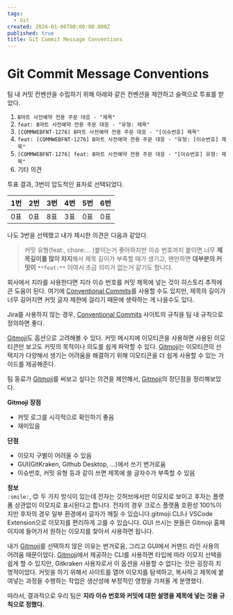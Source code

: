 ```yaml
---
tags:
  - Git
created: 2024-01-06T00:00:00.000Z
published: true
title: Git Commit Message Conventions
---
```



# Git Commit Message Conventions

<ArticleInfo />

팀 내 커밋 컨벤션을 수립하기 위해 아래와 같은 컨벤션을 제안하고 슬랙으로 투표를 받았다.

1.  `B마트 사전예약 전용 주문 대응 - "제목"`
2. `feat: B마트 사전예약 전용 주문 대응 - "유형: 제목"`
3. `[COMMWEBFNT-1276] B마트 사전예약 전용 주문 대응 - "[이슈번호] 제목"`
4. `feat: [COMMWEBFNT-1276] B마트 사전예약 전용 주문 대응 - "유형: [이슈번호] 제목"`
5. `[COMMWEBFNT-1276] feat: B마트 사전예약 전용 주문 대응 - "[이슈번호] 유형: 제목"`
6. 기타 의견

투표 결과, 3번이 압도적인 표차로 선택되었다.

| 1번 | 2번 | 3번 | 4번 | 5번   | 6번    |
| --- | --- | --- | --- | --- | --- |
| 0표    | 0표    | 8표    | 3표    | 0표    | 0표    |

나도 3번을 선택했고 내가 제시한 의견은 다음과 같았다.
> 커밋 유형(feat:, chore:... )붙이는거 좋아하지만 이슈 번호까지 붙이면 너무 **제목길이를 많이 차지**해서 제목 길이가 부족할 때가 생기고, 왠만하면 **대부분의 커밋이** `**feat:**` 이여서 조금 의미가 없는거 같기도 합니다.

회사에서 지라를 사용한다면 지라 이슈 번호를 커밋 제목에 넣는 것이 히스토리 추적에 큰 도움이 된다. 여기에 [Conventional Commits](https://www.conventionalcommits.org/)를 사용할 수도 있지만, 제목의 길이가 너무 길어지면 커밋 글자 제한에 걸리기 때문에 생략하는 게 나을수도 있다.

Jira를 사용하지 않는 경우, [Conventional Commits](https://www.conventionalcommits.org/) 사이트의 규칙을 팀 내 규칙으로 정의하면 좋다.

[Gitmoji](https://github.com/carloscuesta/gitmoji)도 옵션으로 고려해볼 수 있다. 커밋 메시지에 이모티콘을 사용하면 사용된 이모티콘만 보고도 커밋의 목적이나 의도를 쉽게 파악할 수 있다. [Gitmoji](https://github.com/carloscuesta/gitmoji)는 이모티콘의 선택지가 다양해서 생기는 어려움을 해결하기 위해 이모티콘을 더 쉽게 사용할 수 있는 가이드를 제공해준다.

팀 동료가 [Gitmoji](https://github.com/carloscuesta/gitmoji)를 써보고 싶다는 의견을 제안해서, [Gitmoji](https://github.com/carloscuesta/gitmoji)의 장단점을 정리해보았다.

**Gitmoji 장점**  
-   커밋 로그를 시각적으로 확인하기 좋음
-   재미있음

**단점**  
-   이모지 구별이 어려울 수 있음
-   GUI(GitKraken, Github Desktop, ...)에서 쓰기 번거로움
-   이슈번호, 커밋 유형 등과 같이 쓰면 제목에 쓸 글자수가 부족할 수 있음

**정보**  
`:smile:`, 😊 두 가지 방식이 있는데 전자는 깃허브에서만 이모지로 보이고 후자는 플랫폼 상관없이 이모지로 표시된다고 합니다. 전자의 경우 크로스 플랫폼 호환성 100%이지만 후자의 경우 일부 환경에서 글자가 깨질 수 있습니다.gitmoji CLI나 VSCode Extension으로 이모지를 편리하게 고를 수 있습니다. GUI 쓰시는 분들은 Gitmoji 홈페이지에 들어가서 원하는 이모지를 찾아서 사용하면 됩니다.

내가 [Gitmoji](https://github.com/carloscuesta/gitmoji)를 선택하지 않은 이유는 번거로움, 그리고 GUI에서 커맨드 라인 사용의 어려움 때문이었다. [Gitmoji](https://github.com/carloscuesta/gitmoji)에서 제공하는 CLI를 사용하면 타입에 따라 이모지 선택을 쉽게 할 수 있지만, Gitkraken 사용자로서 이 옵션을 사용할 수 없다는 것은 굉장히 치명적이었다. 커밋을 하기 위해서 사이트를 열어 이모지를 탐색하고, 복사하고 제목에 붙여넣는 과정을 수행하는 작업은 생산성에 부정적인 영향을 가져올 게 분명했다.

따라서, 결과적으로 우리 팀은 **지라 이슈 번호와 커밋에 대한 설명을 제목에 넣는 것을 규칙으로 정했다.**